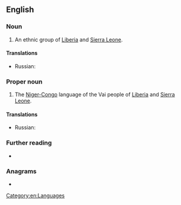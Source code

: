 {{also|vai|vaî|văi|vải|va'i}}
==English==
{{wikipedia}}

===Noun===
{{en-plural noun}}

# An ethnic group of [[Liberia]] and [[Sierra Leone]].

====Translations====
{{trans-top|ethnic group}}
* Russian: {{t|ru|ваи|tr=}}
{{trans-mid}}
{{trans-bottom}}

===Proper noun===
{{en-proper noun}}

# The [[Niger-Congo]] language of the Vai people of [[Liberia]] and [[Sierra Leone]].

====Translations====
{{trans-top|language}}
* Russian: {{t|ru|ваи|m|tr=}}
{{trans-mid}}
{{trans-bottom}}

===Further reading===
* {{ethnologue|code=vai}}

===Anagrams===
* {{anagrams|en|a=aiv|A-IV|AIV|Avi|IVA|Iva|Via|avi|avi-|via|viâ}}

[[Category:en:Languages]]